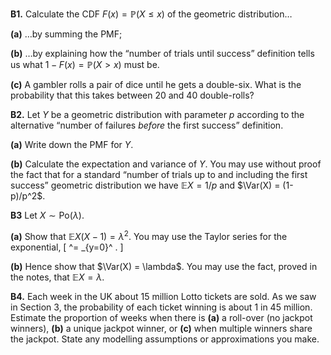 :::: {.myq}
**B1.** Calculate the CDF $F(x) = \mathbb P(X \leq x)$ of the geometric distribution...

::: {.subq}
**(a)** ...by summing the PMF;
:::

::: {.subq}
**(b)** ...by explaining how the "number of trials until success" definition tells us what $1 - F(x) = \mathbb P(X > x)$ must be.
:::

::: {.subq}
**(c)** A gambler rolls a pair of dice until he gets a double-six. What is the probability that this takes between 20 and 40 double-rolls?
:::
::::

::::: {.myq}
**B2.** Let $Y$ be a geometric distribution with parameter $p$ according to the alternative "number of failures *before* the first success" definition.

:::: {.subq}
**(a)** Write down the PMF for $Y$.
::::

:::: {.subq}
**(b)** Calculate the expectation and variance of $Y$. You may use without proof the fact that for a standard "number of trials up to and including the first success" geometric distribution we have $\mathbb EX = 1/p$ and $\Var(X) = (1-p)/p^2$.
::::
:::::

:::: {.myq}
**B3** Let $X \sim \text{Po}(\lambda)$.

::: {.subq}
**(a)** Show that $\mathbb EX(X-1) = \lambda^2$. You may use the Taylor series for the exponential,
\[ \mathrm{e}^\lambda = \sum_{y=0}^\infty \frac{\lambda^y}{y!} . \]
:::

::: {.subq}
**(b)** Hence show that $\Var(X) = \lambda$. You may use the fact, proved in the notes, that $\mathbb EX = \lambda$.
:::
::::

:::: {.myq}
**B4.** Each week in the UK about 15 million Lotto tickets are sold. As we saw in Section 3, the probability of each ticket winning is about 1 in 45 million. Estimate the proportion of weeks when there is **(a)** a roll-over (no jackpot winners), **(b)** a unique jackpot winner, or **(c)** when multiple winners share the jackpot. State any modelling assumptions or approximations you make.
::::